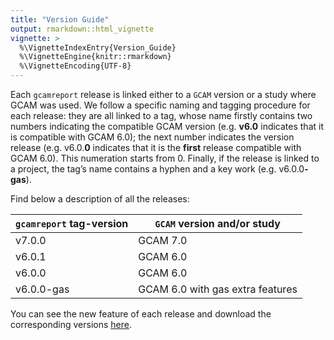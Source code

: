 ```yaml
---
title: "Version Guide"
output: rmarkdown::html_vignette
vignette: >
  %\VignetteIndexEntry{Version_Guide}
  %\VignetteEngine{knitr::rmarkdown}
  %\VignetteEncoding{UTF-8}
---
```


Each `gcamreport` release is linked either to a `GCAM` version or a study where GCAM was used. We follow a specific naming and tagging procedure for each release: they are all linked to a tag, whose name firstly contains two numbers indicating the compatible GCAM version (e.g. **v6.0** indicates that it is compatible with GCAM 6.0); the next number indicates the version release (e.g. v6.0.**0** indicates that it is the **first** release compatible with GCAM 6.0). This numeration starts from 0. Finally, if the release is linked to a project, the tag's name contains a hyphen and a key work (e.g. v6.0.0**-gas**).

Find below a description of all the releases:

| `gcamreport` tag-version | `GCAM` version and/or study        |
|--------------------------|------------------------------------|
| v7.0.0                     | GCAM 7.0                         |
| v6.0.1                     | GCAM 6.0                         |
| v6.0.0                     | GCAM 6.0                         |
| v6.0.0-gas                 | GCAM 6.0 with gas extra features |

You can see the new feature of each release and download the corresponding versions [here](https://bc3lc.github.io/gcamreport/news/index.html).
